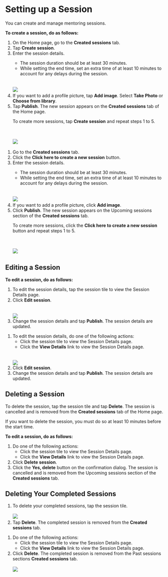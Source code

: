 
# Setting up a Session

You can create and manage mentoring sessions.

**To create a session, do as follows:**

<Tabs>
<TabItem value="mentored mobile application" label="Mobile App" default>
<ol>
<li>On the Home page, go to the <b>Created sessions</b> tab.</li>
<li>Tap <b>Create session</b>.</li>
<li>Enter the session details.
    <Admonition type="note">
    <ul>
    <li>The session duration should be at least 30 minutes.</li>
    <li>While setting the end time, set an extra time of at least 10 minutes to account for any delays during the session.</li>
    </ul>
    </Admonition>
<br />
<br />
    <img src={SessionDetails} />
</li>
<li>If you want to add a profile picture, tap <b>Add image</b>. Select <b>Take Photo</b> or <b>Choose from library</b>.</li>
<li>Tap <b>Publish</b>. The new session appears on the <b>Created sessions</b> tab of the Home page.
    <Admonition type="tip">
    <p>To create more sessions, tap <b>Create session</b> and repeat steps 1 to 5.</p>
    </Admonition>
<br />
<br />
    <img src={NewSession} />
</li>
</ol>
</TabItem>
<TabItem value="mentored portal" label="Web Portal">
<ol>
<li>Go to the <b>Created sessions</b> tab.</li>
<li>Click the <b>Click here to create a new session</b> button.</li>
<li>Enter the session details.
    <Admonition type="note">
    <ul>
    <li>The session duration should be at least 30 minutes.</li>
    <li>While setting the end time, set an extra time of at least 10 minutes to account for any delays during the session.</li>
    </ul>
    </Admonition>
<br />
<br />
    <img src={PortalSessionDetails} />
</li>
<li>If you want to add a profile picture, click <b>Add image</b>.</li>
<li>Click <b>Publish</b>. The new session appears on the Upcoming sessions section of the <b>Created sessions</b> tab.
    <Admonition type="tip">
    <p>To create more sessions, click the <b>Click here to create a new session</b> button and repeat steps 1 to 5.</p>
    </Admonition>
<br />
<br />
    <img src={PortalNewSession} />
</li>
</ol>
</TabItem>
</Tabs>

## Editing a Session

**To edit a session, do as follows:**

<Tabs>
<TabItem value="mentored mobile application" label="Mobile App" default>
<ol>
<li>To edit the session details, tap the session tile to view the Session Details page.</li>
<li>Click <b>Edit session</b>.</li>
<br />
<br />
    <img src={EditAndDeleteSession} />
<li>Change the session details and tap <b>Publish</b>. The session details are updated.</li>
</ol>
</TabItem>
<TabItem value="mentored portal" label="Web Portal">
<ol>
<li>To edit the session details, do one of the following actions: 
    <ul>
    <li>Click the session tile to view the Session Details page.</li>
    <li>Click the <b>View Details</b> link to view the Session Details page.</li>
    </ul>
<br />
<br />
    <img src={PortalEditAndDeleteSession} />
</li>
<li>Click <b>Edit session</b>.</li>
<li>Change the session details and tap <b>Publish</b>. The session details are updated.</li>
</ol>
</TabItem>
</Tabs>

## Deleting a Session

<Tabs>
<TabItem value="mentored mobile application" label="Mobile App" default>
<p>To delete the session, tap the session tile and tap <b>Delete</b>. The session is cancelled and is removed from the <b>Created sessions</b> tab of the Home page.</p>
</TabItem>
<TabItem value="mentored portal" label="Web Portal">
    <Admonition type="note">
        <p>If you want to delete the session, you must do so at least 10 minutes before the start time.</p>
    </Admonition>
    <p><b>To edit a session, do as follows:</b></p>
    <ol>
        <li>Do one of the following actions:
            <ul>
                <li>Click the session tile to view the Session Details page.</li>
                <li>Click the <b>View Details</b> link to view the Session Details page.</li>
            </ul>
        </li>
        <li>Click <b>Delete session</b>.</li>
        <li>Click the <b>Yes, delete</b> button on the confirmation dialog. The session is cancelled and is removed
        from the Upcoming sessions section of the <b>Created sessions</b> tab.</li>
    </ol>
</TabItem>
</Tabs>

## Deleting Your Completed Sessions  

<Tabs>
<TabItem value="mentored mobile application" label="Mobile App" default>
<ol>
<li>To delete your completed sessions, tap the session tile.
<br />
<br />
    <img src={DeletePastSession} />
</li>
<li>Tap <b>Delete</b>. The completed session is removed from the <b>Created sessions</b> tab.</li>
</ol>
</TabItem>
<TabItem value="mentored portal" label="Web Portal">
<ol>
<li>Do one of the following actions: 
    <ul>
    <li>Click the session tile to view the Session Details page.</li>
    <li>Click the <b>View Details</b> link to view the Session Details page.</li>
    </ul>
</li>
<li>Click <b>Delete</b>. The completed session is removed from the Past sessions sections <b>Created sessions</b> tab.
<br />
<br />
    <img src={PortalDeletePastSession} />
</li>
</ol>
</TabItem>
</Tabs>




